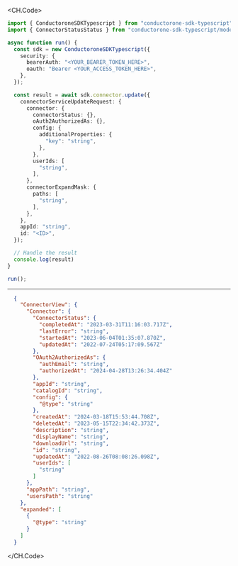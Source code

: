 
<CH.Code>
```typescript Update.ts
import { ConductoroneSDKTypescript } from "conductorone-sdk-typescript";
import { ConnectorStatusStatus } from "conductorone-sdk-typescript/models/components";

async function run() {
  const sdk = new ConductoroneSDKTypescript({
    security: {
      bearerAuth: "<YOUR_BEARER_TOKEN_HERE>",
      oauth: "Bearer <YOUR_ACCESS_TOKEN_HERE>",
    },
  });

  const result = await sdk.connector.update({
    connectorServiceUpdateRequest: {
      connector: {
        connectorStatus: {},
        oAuth2AuthorizedAs: {},
        config: {
          additionalProperties: {
            "key": "string",
          },
        },
        userIds: [
          "string",
        ],
      },
      connectorExpandMask: {
        paths: [
          "string",
        ],
      },
    },
    appId: "string",
    id: "<ID>",
  });

  // Handle the result
  console.log(result)
}

run();
```
---

```json Example Response
  {
    "ConnectorView": {
      "Connector": {
        "ConnectorStatus": {
          "completedAt": "2023-03-31T11:16:03.717Z",
          "lastError": "string",
          "startedAt": "2023-06-04T01:35:07.870Z",
          "updatedAt": "2022-07-24T05:17:09.567Z"
        },
        "OAuth2AuthorizedAs": {
          "authEmail": "string",
          "authorizedAt": "2024-04-28T13:26:34.404Z"
        },
        "appId": "string",
        "catalogId": "string",
        "config": {
          "@type": "string"
        },
        "createdAt": "2024-03-18T15:53:44.708Z",
        "deletedAt": "2023-05-15T22:34:42.373Z",
        "description": "string",
        "displayName": "string",
        "downloadUrl": "string",
        "id": "string",
        "updatedAt": "2022-08-26T08:08:26.098Z",
        "userIds": [
          "string"
        ]
      },
      "appPath": "string",
      "usersPath": "string"
    },
    "expanded": [
      {
        "@type": "string"
      }
    ]
  }
```
</CH.Code>
